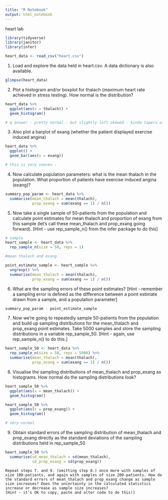 ```yaml
---
title: "R Notebook"
output: html_notebook
---
```


heart lab

```r
library(tidyverse)
library(janitor)
library(infer)
```

```r
heart_data <- read_csv("heart.csv")
```

1. Load and explore the data held in heart.csv. A data dictionary is also available.
```r
glimpse(heart_data)
```

2. Plot a histogram and/or boxplot for thalach (maximum heart rate achieved in stress testing). How normal is the distribution?
```r
heart_data %>%
  ggplot(aes(x = thalach)) +
  geom_histogram()

# q answer - pretty normal - but slightly left skewed - kinda tapers off.
```
3. Also plot a barplot of exang (whether the patient displayed exercise induced angina)
```r
heart_data %>%
  ggplot() +
  geom_bar(aes(x = exang))

# this is very uneven - 
```

4. Now calculate population parameters:
what is the mean thalach in the population.
What proportion of patients have exercise induced angina (exang)?
```r
summary_pop_param <- heart_data %>%
  summarise(mean_thalach = mean(thalach),
            prop_exang = sum(exang == 1) / n())

```
5. Now take a single sample of 50-patients from the population and calculate point estimates for mean thalach and proportion of exang from this sample (let’s call these mean_thalach and prop_exang going forward).
[Hint - use rep_sample_n() from the infer package to do this]
```r
# sample
heart_sample <- heart_data %>%
  rep_sample_n(size = 50, reps = 1)

#mean thalach and exang

point_estimate_sample <- heart_sample %>%
  ungroup() %>%
  summarise(mean_thalach = mean(thalach),
            prop_exang = sum(exang == 1) / n())

```

6. What are the sampling errors of these point estimates?
[Hint - remember a sampling error is defined as the difference between a point estimate drawn from a sample, and a population parameter]
```r
summary_pop_param - point_estimate_sample

```
7. Now we’re going to repeatedly sample 50-patients from the population and build up sampling distributions for the mean_thalach and prop_exang point estimates. Take 5000 samples and store the sampling distributions in a variable rep_sample_50.
[Hint - again, use rep_sample_n() to do this.]

```r
heart_sample_50 <- heart_data %>%
  rep_sample_n(size = 50, reps = 5000) %>%
  summarise(mean_thalach = mean(thalach),
            prop_exang = sum(exang == 1) / n())
```

8. Visualise the sampling distributions of mean_thalach and prop_exang as histograms. How normal do the sampling distributions look?
```r
heart_sample_50 %>%
  ggplot(aes(x = mean_thalach)) +
  geom_histogram()

heart_sample_50 %>%
  ggplot(aes(x = prop_exang)) +
  geom_histogram()

# very normal
```

9. Obtain standard errors of the sampling distribution of mean_thalach and prop_exang directly as the standard deviations of the sampling distributions held in rep_sample_50
```r
heart_sample_50 %>%
  summarise(sd_mean_thalach = sd(mean_thalach),
            sd_prop_exang = sd(prop_exang))
```








    Repeat steps 7. and 9. (omitting step 8.) once more with samples of size 100-patients, and again with samples of size 200-patients. How do the standard errors of mean_thalach and prop_exang change as sample size increases? Does the uncertainty in the calculated statistics increase or decrease as sample size increases?
    [Hint - it’s OK to copy, paste and alter code to do this!]
